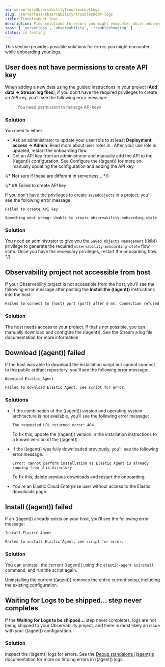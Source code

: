 ```yaml
---
id: serverlessObservabilityTroubleshootLogs
slug: /serverless/observability/troubleshoot-logs
title: Troubleshoot logs
description: Find solutions to errors you might encounter while onboarding your logs.
tags: [ 'serverless', 'observability', 'troubleshooting' ]
status: in testing
---
```




<InTesting />

This section provides possible solutions for errors you might encounter while onboarding your logs.

## User does not have permissions to create API key

When adding a new data using the guided instructions in your project (**Add data -> Stream log files**),
if you don't have the required privileges to create an API key, you'll see the following error message:

>You need permission to manage API keys

### Solution

You need to either:

* Ask an administrator to update your user role to at least **Deployment access -> Admin**. Read more about user roles in <DocLink id="serverlessGeneralAssignUserRoles" />. After your use role is updated, restart the onboarding flow.
* Get an API key from an administrator and manually add the API to the ((agent)) configuration. See <DocLink id="serverlessObservabilityStreamLogFiles" section="step-3-configure-the-elastic-agent">Configure the ((agent))</DocLink> for more on manually updating the configuration and adding the API key.

{/* Not sure if these are different in serverless... */}

{/* ## Failed to create API key

If you don't have the privileges to create `savedObjects` in a project, you'll see the following error message:

```plaintext
Failed to create API key

Something went wrong: Unable to create observability-onboarding-state
``` 

### Solution

You need an administrator to give you the `Saved Objects Management` ((kib)) privilege to generate the required `observability-onboarding-state` flow state.
Once you have the necessary privileges, restart the onboarding flow. */}

## Observability project not accessible from host

If your Observability project is not accessible from the host, you'll see the following error message after pasting the **Install the ((agent))** instructions into the host:

```plaintext
Failed to connect to {host} port {port} after 0 ms: Connection refused
```

### Solution

The host needs access to your project. If that's not possible, you can manually download and configure the ((agent)). See the <DocLink id="serverlessObservabilityStreamLogFiles">Stream a log file</DocLink> documentation for more information.

## Download ((agent)) failed

If the host was able to download the installation script but cannot connect to the public artifact repository, you'll see the following error message:

```plaintext
Download Elastic Agent

Failed to download Elastic Agent, see script for error.
```

### Solutions

* If the combination of the ((agent)) version and operating system architecture is not available, you'll see the following error message:

    ```plaintext
    The requested URL returned error: 404
    ```

    To fix this, update the ((agent)) version in the installation instructions to a known version of the ((agent)). 

* If the ((agent)) was fully downloaded previously, you'll see the following error message:

    ```plaintext
    Error: cannot perform installation as Elastic Agent is already running from this directory
    ```

    To fix this, delete previous downloads and restart the onboarding.

* You're an Elastic Cloud Enterprise user without access to the Elastic downloads page.

## Install ((agent)) failed

If an ((agent)) already exists on your host, you'll see the following error message:

```plaintext
Install Elastic Agent

Failed to install Elastic Agent, see script for error.
```

### Solution

You can uninstall the current ((agent)) using the `elastic-agent uninstall` command, and run the script again.

<DocCallOut title="Warning" color="warning">
Uninstalling the current ((agent)) removes the entire current setup, including the existing configuration. 
</DocCallOut>

## Waiting for Logs to be shipped... step never completes

If the **Waiting for Logs to be shipped...** step never completes, logs are not being shipped to your Observability project, and there is most likely an issue with your ((agent)) configuration. 

### Solution

Inspect the ((agent)) logs for errors. See the [Debug standalone ((agent))s](((fleet-guide))/debug-standalone-agents.html#inspect-standalone-agent-logs) documentation for more on finding errors in ((agent)) logs.

<Feedback slug="/serverless/observability/troubleshoot-logs" filepath="docs/logging/troubleshoot-logs.mdx" />
